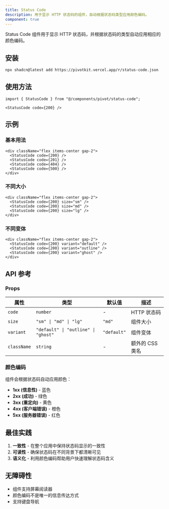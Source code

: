 ```yaml
---
title: Status Code
description: 用于显示 HTTP 状态码的组件，自动根据状态码类型应用颜色编码。
component: true
---
```


Status Code 组件用于显示 HTTP 状态码，并根据状态码的类型自动应用相应的颜色编码。

<ComponentPreview name="status-code-demo" />

## 安装

```bash
npx shadcn@latest add https://pivotkit.vercel.app/r/status-code.json
```

## 使用方法

```tsx
import { StatusCode } from "@/components/pivot/status-code";
```

```tsx
<StatusCode code={200} />
```

## 示例

### 基本用法

```tsx
<div className="flex items-center gap-2">
  <StatusCode code={200} />
  <StatusCode code={201} />
  <StatusCode code={404} />
  <StatusCode code={500} />
</div>
```

### 不同大小

```tsx
<div className="flex items-center gap-2">
  <StatusCode code={200} size="sm" />
  <StatusCode code={200} size="md" />
  <StatusCode code={200} size="lg" />
</div>
```

### 不同变体

```tsx
<div className="flex items-center gap-2">
  <StatusCode code={200} variant="default" />
  <StatusCode code={200} variant="outline" />
  <StatusCode code={200} variant="ghost" />
</div>
```

## API 参考

### Props

| 属性        | 类型                                | 默认值      | 描述            |
| ----------- | ----------------------------------- | ----------- | --------------- |
| `code`      | `number`                            | -           | HTTP 状态码     |
| `size`      | `"sm" \| "md" \| "lg"`              | `"md"`      | 组件大小        |
| `variant`   | `"default" \| "outline" \| "ghost"` | `"default"` | 组件变体        |
| `className` | `string`                            | -           | 额外的 CSS 类名 |

### 颜色编码

组件会根据状态码自动应用颜色：

- **1xx (信息性)** - 蓝色
- **2xx (成功)** - 绿色
- **3xx (重定向)** - 黄色
- **4xx (客户端错误)** - 橙色
- **5xx (服务器错误)** - 红色

## 最佳实践

1. **一致性** - 在整个应用中保持状态码显示的一致性
2. **可读性** - 确保状态码在不同背景下都清晰可见
3. **语义化** - 利用颜色编码帮助用户快速理解状态码含义

## 无障碍性

- 组件支持屏幕阅读器
- 颜色编码不是唯一的信息传达方式
- 支持键盘导航
